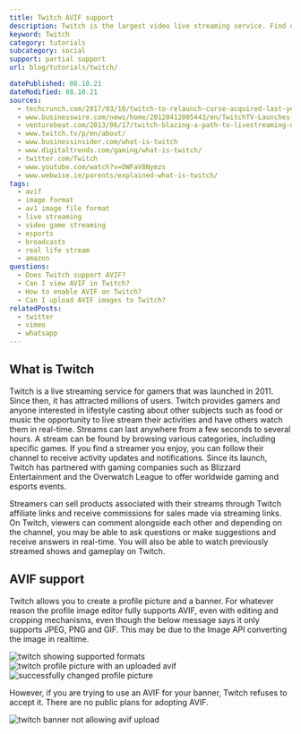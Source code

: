 ```yaml
---
title: Twitch AVIF support
description: Twitch is the largest video live streaming service. Find out how to use AVIF images as your profile picture.
keyword: Twitch
category: tutorials
subcategory: social
support: partial support
url: blog/tutorials/twitch/

datePublished: 08.10.21
dateModified: 08.10.21
sources:
  - techcrunch.com/2017/03/10/twitch-to-relaunch-curse-acquired-last-year-as-the-more-social-twitch-desktop-app/
  - www.businesswire.com/news/home/20120412005443/en/TwitchTV-Launches-iPad-Android-Apps-Expands-Mobile
  - venturebeat.com/2013/06/17/twitch-blazing-a-path-to-livestreaming-ubiquity-with-its-updated-sdk-interview/
  - www.twitch.tv/p/en/about/
  - www.businessinsider.com/what-is-twitch
  - www.digitaltrends.com/gaming/what-is-twitch/
  - twitter.com/Twitch
  - www.youtube.com/watch?v=OWFaV8Nymzs
  - www.webwise.ie/parents/explained-what-is-twitch/
tags:
  - avif
  - image format
  - av1 image file format
  - live streaming
  - video game streaming
  - esports
  - broadcasts
  - real life stream
  - amazon
questions:
  - Does Twitch support AVIF?
  - Can I view AVIF in Twitch?
  - How to enable AVIF on Twitch?
  - Can I upload AVIF images to Twitch?
relatedPosts:
  - twitter
  - vimeo
  - whatsapp
---
```


## What is Twitch

Twitch is a live streaming service for gamers that was launched in 2011. Since then, it has attracted millions of users. Twitch provides gamers and anyone interested in lifestyle casting about other subjects such as food or music the opportunity to live stream their activities and have others watch them in real-time. Streams can last anywhere from a few seconds to several hours. A stream can be found by browsing various categories, including specific games. If you find a streamer you enjoy, you can follow their channel to receive activity updates and notifications. Since its launch, Twitch has partnered with gaming companies such as Blizzard Entertainment and the Overwatch League to offer worldwide gaming and esports events.

Streamers can sell products associated with their streams through Twitch affiliate links and receive commissions for sales made via streaming links. On Twitch, viewers can comment alongside each other and depending on the channel, you may be able to ask questions or make suggestions and receive answers in real-time. You will also be able to watch previously streamed shows and gameplay on Twitch.

## AVIF support

Twitch allows you to create a profile picture and a banner. For whatever reason the profile image editor fully supports AVIF, even with editing and cropping mechanisms, even though the below message says it only supports JPEG, PNG and GIF. This may be due to the Image API converting the image in realtime.

<Image src="twitch" alt="twitch showing supported formats" />
<Image src="twitch-avif" alt="twitch profile picture with an uploaded avif" />
<Image src="twitch-success" alt="successfully changed profile picture" />

However, if you are trying to use an AVIF for your banner, Twitch refuses to accept it. There are no public plans for adopting AVIF.

<Image src="twitch-banner" alt="twitch banner not allowing avif upload" />
